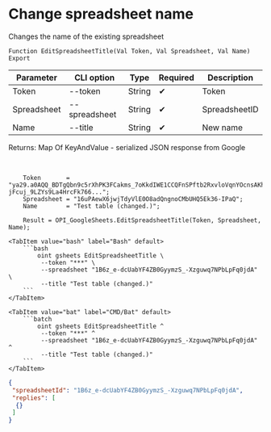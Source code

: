 ﻿---
sidebar_position: 3
description: Change spreadsheet name and other functions to work with Google Sheets in the Open Integration Package, a free open-source integration library for 1C:Enterprise 8, OneScript and CLI
keywords: [1C, 1С, 1С:Enterprise, 1С:Enterprise 8.3, API, Integration, Services, Exchange, OneScript, CLI, Google Sheets]
---


# Change spreadsheet name
 Changes the name of the existing spreadsheet



`Function EditSpreadsheetTitle(Val Token, Val Spreadsheet, Val Name) Export`

  | Parameter | CLI option | Type | Required | Description |
  |-|-|-|-|-|
  | Token | --token | String | &#x2714; | Token |
  | Spreadsheet | --spreadsheet | String | &#x2714; | SpreadsheetID |
  | Name | --title | String | &#x2714; | New name |

  
  Returns:  Map Of KeyAndValue - serialized JSON response from Google

<br/>




```bsl title="1C:Enterprise/OneScript code example"
    Token       = "ya29.a0AQQ_BDTgQbn9c5rXhPK3FCakms_7oKkdIWE1CCQFnSPftb2RxvloVqnYOcnsAKhXrD0Gq8Tz2Kgn5IBXG5E25uksZfvvTtXob-jFcuj_9LZYs9La4HrcFk766...";
    Spreadsheet = "16uPAewX6jwjTdyVlE0O8adQngnoCMbUHQ5Ek36-IPaQ";
    Name        = "Test table (changed.)";

    Result = OPI_GoogleSheets.EditSpreadsheetTitle(Token, Spreadsheet, Name);
```
 

 <Tabs>
  
    <TabItem value="bash" label="Bash" default>
        ```bash
            oint gsheets EditSpreadsheetTitle \
             --token "***" \
             --spreadsheet "1B6z_e-dcUabYF4ZB0GyymzS_-Xzguwq7NPbLpFq0jdA" \
             --title "Test table (changed.)"
        ```
    </TabItem>
  
    <TabItem value="bat" label="CMD/Bat" default>
        ```batch
            oint gsheets EditSpreadsheetTitle ^
             --token "***" ^
             --spreadsheet "1B6z_e-dcUabYF4ZB0GyymzS_-Xzguwq7NPbLpFq0jdA" ^
             --title "Test table (changed.)"
        ```
    </TabItem>
</Tabs>


```json title="Result"
{
 "spreadsheetId": "1B6z_e-dcUabYF4ZB0GyymzS_-Xzguwq7NPbLpFq0jdA",
 "replies": [
  {}
 ]
}
```
